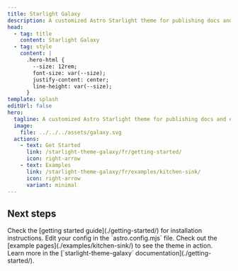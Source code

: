 ```yaml
---
title: Starlight Galaxy
description: A customized Astro Starlight theme for publishing docs and educational content.
head:
  - tag: title
    content: Starlight Galaxy
  - tag: style
    content: |
      .hero-html {
        --size: 12rem;
        font-size: var(--size);
        justify-content: center;
        line-height: var(--size);
      }
template: splash
editUrl: false
hero:
  tagline: A customized Astro Starlight theme for publishing docs and educational content.
  image:
    file: ../../../assets/galaxy.svg
  actions:
    - text: Get Started
      link: /starlight-theme-galaxy/fr/getting-started/
      icon: right-arrow
    - text: Examples
      link: /starlight-theme-galaxy/fr/examples/kitchen-sink/
      icon: right-arrow
      variant: minimal
---
```



## Next steps

<CardGrid stagger>
  <Card title="Install the theme" icon="puzzle">
    Check the [getting started guide](./getting-started/) for installation instructions.
  </Card>
  <Card title="Configure the theme" icon="setting">
    Edit your config in the `astro.config.mjs` file.
  </Card>
  <Card title="Preview the theme" icon="seti:image">
    Check out the [example pages](./examples/kitchen-sink/) to see the theme in action.
  </Card>
  <Card title="Read the docs" icon="open-book">
    Learn more in the [`starlight-theme-galaxy` documentation](./getting-started/).
  </Card>
</CardGrid>
